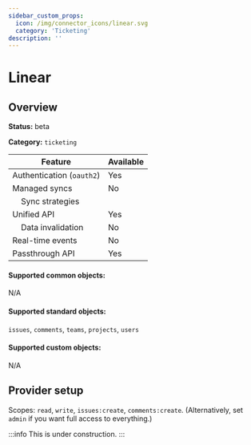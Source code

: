 ```yaml
---
sidebar_custom_props:
  icon: /img/connector_icons/linear.svg
  category: 'Ticketing'
description: ''
---
```


# Linear

## Overview

**Status:** beta

**Category:** `ticketing`

| Feature                              | Available |
| ------------------------------------ | --------- |
| Authentication (`oauth2`)            | Yes       |
| Managed syncs                        | No        |
| &nbsp;&nbsp;&nbsp; Sync strategies   |           |
| Unified API                          | Yes       |
| &nbsp;&nbsp;&nbsp; Data invalidation | No        |
| Real-time events                     | No        |
| Passthrough API                      | Yes       |

#### Supported common objects:

N/A

#### Supported standard objects:

`issues`, `comments`, `teams`, `projects`, `users`

#### Supported custom objects:

N/A

## Provider setup

Scopes: `read`, `write`, `issues:create`, `comments:create`. (Alternatively, set `admin` if you want full access to everything.)

:::info
This is under construction.
:::
